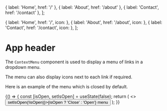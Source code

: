   {
    label: 'Home',
    href: '/'
  },
  {
    label: 'About',
    href: '/about'
  },
  {
    label: 'Contact',
    href: '/contact'
  },
];

  {
    label: 'Home',
    href: '/',
    icon: <BiLink />
  },
  {
    label: 'About',
    href: '/about',
    icon: <BiLink />
  },
  {
    label: 'Contact',
    href: '/contact',
    icon: <BiLink />
  },
];


<Meta
  title="Organism/ContextMenu"
/>

# App header

The `ContextMenu` component is used to display a menu of links in a dropdown menu.

<Canvas withSource="open">
  <Story name="Default">
    <ContextMenu links={links} showMenu />
  </Story>
</Canvas>

The menu can also display icons next to each link if required.

<Canvas withSource="open">
  <Story name="With Icons">
    <ContextMenu links={linksWithIcons} showMenu/>
  </Story>
</Canvas>

Here is an example of the menu which is closed by default.

<Canvas withSource="open">
  <Story name="Closed by default">
     {() => {
      const [isOpen, setIsOpen] = useState(false);
      return (
        <>
          <Button onClick={() => setIsOpen(!isOpen)}>{isOpen ? 'Close' : 'Open'} menu</Button>
          <ContextMenu links={linksWithIcons} showMenu={isOpen}/>
        </>
      );
    }}
  </Story>
</Canvas>
